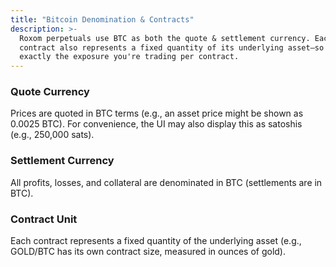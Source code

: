 ```yaml
---
title: "Bitcoin Denomination & Contracts"
description: >-
  Roxom perpetuals use BTC as both the quote & settlement currency. Each
  contract also represents a fixed quantity of its underlying asset—so you know
  exactly the exposure you're trading per contract.
---
```


### **Quote Currency**

Prices are quoted in BTC terms (e.g., an asset price might be shown as 0.0025 BTC). For convenience, the UI may also display this as satoshis (e.g., 250,000 sats).

### **Settlement Currency**

All profits, losses, and collateral are denominated in BTC (settlements are in BTC).

### **Contract Unit**

Each contract represents a fixed quantity of the underlying asset (e.g., GOLD/BTC has its own contract size, measured in ounces of gold).